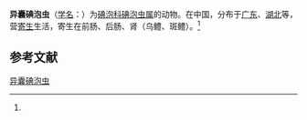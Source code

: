 {{Speciesbox
| name = 异囊碘泡虫
| status = 
| status_system = 
| image = 
| genus = Myxobolus
| species = heterocapsularis
| authority = (Chen et Hsieh, 1960)<ref name='id9496'>{{cite web| url =http://www.bioinfo.cn/db05/BjdwSpecies.php?action=view&id=9496| title =异囊碘泡虫| work =《中国动物物种编目数据库》| publisher =中国科学院微生物研究所| author =中国科学院动物研究所| accessdate =2009-04-16| deadurl =yes| archiveurl =https://web.archive.org/web/20160305070648/http://www.bioinfo.cn/db05/BjdwSpecies.php?action=view&id=9496| archivedate =2016-03-05}}</ref>
}}

'''异囊碘泡虫'''（[[学名|学名]]：{{lang|la|''Myxobolus heterocapsularis''}}）为[[碘泡科|碘泡科]][[碘泡虫属|碘泡虫属]]的动物。在中国，分布于[[广东|广东]]、[[湖北|湖北]]等，营[[寄生|寄生]]生活，寄生在前肠、后肠、肾（乌鳢、斑鳢）。<ref name='id9496'/>

== 参考文献 ==
{{reflist}}

{{Wikispecies|Myxobolus heterocapsularis}}

[[Category:碘泡虫属|异囊碘泡虫]]


{{Cnidarian-stub}}
